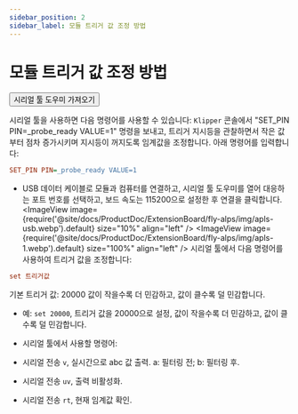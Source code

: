 ```yaml
---
sidebar_position: 2
sidebar_label: 모듈 트리거 값 조정 방법
---
```



# 모듈 트리거 값 조정 방법
<Button variant="contained" disableElevation href="https://apps.microsoft.com/detail/9nblggh43hdm?launch=true&mode=full&hl=en&gl=hk&ocid=bingwebsearch">시리얼 툴 도우미 가져오기</Button>

시리얼 툴을 사용하면 다음 명령어를 사용할 수 있습니다:
`Klipper` 콘솔에서 "SET_PIN PIN=_probe_ready VALUE=1" 명령을 보내고, 트리거 지시등을 관찰하면서 작은 값부터 점차 증가시키며 지시등이 꺼지도록 임계값을 조정합니다. 아래 명령어를 입력합니다:
```cfg
SET_PIN PIN=_probe_ready VALUE=1
```
* USB 데이터 케이블로 모듈과 컴퓨터를 연결하고, 시리얼 툴 도우미를 열어 대응하는 포트 번호를 선택하고, 보드 속도는 115200으로 설정한 후 연결을 클릭합니다.
<ImageView image={require('@site/docs/ProductDoc/ExtensionBoard/fly-alps/img/apls-usb.webp').default} size="10%" align="left" />
<ImageView image={require('@site/docs/ProductDoc/ExtensionBoard/fly-alps/img/apls-1.webp').default} size="100%" align="left" />
시리얼 툴에서 다음 명령어를 사용하여 트리거 값을 조정합니다:
```cfg
set 트리거값
```
기본 트리거 값: 20000
값이 작을수록 더 민감하고, 값이 클수록 덜 민감합니다.
* 예: `set 20000`, 트리거 값을 20000으로 설정, 값이 작을수록 더 민감하고, 값이 클수록 덜 민감합니다.
* 시리얼 툴에서 사용할 명령어:

* 시리얼 전송 `v`, 실시간으로 abc 값 출력. a: 필터링 전; b: 필터링 후.
* 시리얼 전송 `uv`, 출력 비활성화.
* 시리얼 전송 `rt`, 현재 임계값 확인.
